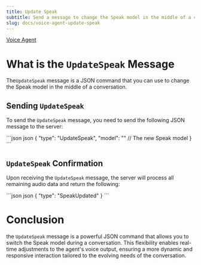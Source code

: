 ```yaml
---
title: Update Speak
subtitle: Send a message to change the Speak model in the middle of a conversation.
slug: docs/voice-agent-update-speak
---
```



[Voice Agent](/docs/voice-agent)

# What is the `UpdateSpeak` Message

The`UpdateSpeak` message is a JSON command that you can use to change the Speak model in the middle of a conversation.

## Sending `UpdateSpeak`

To send the `UpdateSpeak` message, you need to send the following JSON message to the server:

<CodeGroup>
  ```json json
  {
    "type": "UpdateSpeak",
    "model": "" // The new Speak model  
  }
  ```
</CodeGroup>

## `UpdateSpeak` Confirmation

Upon receiving the `UpdateSpeak` message, the server will process all remaining audio data and return the following:

<CodeGroup>
  ```json json
  {
      "type": "SpeakUpdated"
  }
  ```
</CodeGroup>

# Conclusion

the `UpdateSpeak` message is a powerful JSON command that allows you to switch the Speak model during a conversation. This flexibility enables real-time adjustments to the agent's voice output, ensuring a more dynamic and responsive interaction tailored to the evolving needs of the conversation.
